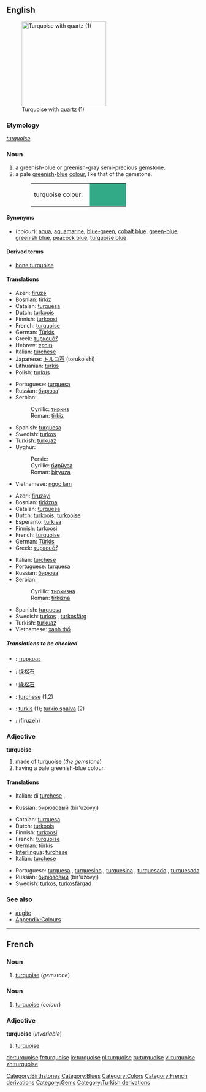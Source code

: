 {{wikipedia}}
==English==
[[Image:Turquoise_with_quartz.jpg|thumb|right|220px|Turquoise with [[quartz]] (1)]]

===Etymology===
{{F.}} ''[[turquoise#French|turquoise]]''

===Noun===
{{en-noun}}

# a greenish-blue or greenish-gray semi-precious gemstone.
# a pale [[green]]ish-[[blue]] [[color|colour]], like that of the gemstone.
#:<table><tr><td>turquoise colour: &nbsp;</td><td bgcolor="#32A987" width="80">&nbsp; </td></tr></table>

====Synonyms====
*(''colour''): [[aqua]], [[aquamarine]], [[blue-green]], [[cobalt blue]], [[green-blue]], [[greenish blue]], [[peacock blue]], [[turquoise blue]]

====Derived terms====
*[[bone turquoise]]

====Translations====
{{trans-top|gemstone}}
*Azeri: [[firuzə]]
*Bosnian: [[tirkiz#Bosnian|tirkiz]] {{m}}
*Catalan: [[turquesa]] {{f}}
*Dutch: [[turkoois]]
*Finnish: [[turkoosi]]
*French: [[turquoise#French|turquoise]] {{f}}
*German: [[Türkis]] {{m}}
*Greek: [[τυρκουάζ]] {{n}}
*Hebrew: [[טורקיז]]
*Italian: [[turchese]] {{m}}
*Japanese: [[トルコ石]] (torukoishi)
*Lithuanian: [[turkis]]
*Polish: [[turkus]]
{{trans-mid}}
*Portuguese: [[turquesa]] {{f}}
*Russian: [[бирюза|бирюза́]]
*Serbian:
*:Cyrillic: [[тиркиз#Serbian|тиркиз]] {{m}}
*:Roman: [[tirkiz#Serbian|tirkiz]] {{m}}
*Spanish: [[turquesa]] {{f}}
*Swedish: [[turkos]] {{c}}
*Turkish: [[turkuaz]]
*Uyghur:
*:Persic: {{ARchar|[[بىريۇزا]]}}
*:Cyrillic: [[бирйуза]]
*:Roman: [[biryuza]]
*Vietnamese: [[ngọc lam]]
{{trans-bottom}}

{{trans-top|colour}}
*Azeri: [[firuzəyi]]
*Bosnian: [[tirkizna#Bosnian|tirkizna]] {{f}}
*Catalan: [[turquesa]] {{f}}
*Dutch: [[turkoois]], [[turkooise]]
*Esperanto: [[turkisa]]
*Finnish: [[turkoosi]]
*French: [[turquoise#French|turquoise]] {{f}}
*German: [[Türkis]] {{n}}
*Greek: [[τυρκουάζ]]
{{trans-mid}}
*Italian: [[turchese]] {{m}}
*Portuguese: [[turquesa]] {{m}}
*Russian: [[бирюза|бирюза́]]
*Serbian:
*:Cyrillic: [[тиркизна#Serbian|тиркизна]] {{f}}
*:Roman: [[tirkizna#Serbian|tirkizna]] {{f}}
*Spanish: [[turquesa]] {{m}}
*Swedish: [[turkos]] {{c}}, [[turkosfärg]] {{c}}
*Turkish: [[turkuaz]]
*Vietnamese: [[xanh thổ]]
{{trans-bottom}}

=====Translations to be checked=====
{{checktrans}}
<!--Remove this section once all of the translations below have been moved into the tables above.-->

*{{ttbc|Bulgarian}}: [[тюркоаз]] {{m}}
*{{ttbc|Chinese, Simplified}}: [[绿松石]]
*{{ttbc|Chinese, Traditional}}: [[綠松石]]
*{{ttbc|Interlingua}}: [[turchese]] (1,2)
*{{ttbc|Lithuanian}}: [[turkis]] {{m}} (1); [[turkio spalva]] {{f}} (2)
*{{ttbc|Persian}}: {{FAchar|[[فیروزه]]}} (firuzeh)

===Adjective===
'''turquoise'''

# made of turquoise (''the gemstone'')
# having a pale greenish-blue colour.

====Translations====
{{trans-top|made of turquoise}}
*Italian: di [[turchese]] {{m}}, {{f}}
{{trans-mid}}
*Russian: [[бирюзовый]] (bir'uzóvyj)
{{trans-bottom}}

{{trans-top|having a pale greenish-blue colour}}
*Catalan: [[turquesa]] {{m}}
*Dutch: [[turkoois]] {{n}}
*Finnish: [[turkoosi]]
*French: [[turquoise#French|turquoise]] {{mf}}
*German: [[türkis]]
*[[Interlingua]]: [[turchese]]
*Italian: [[turchese]] {{mf}}
{{trans-mid}}
*Portuguese: [[turquesa]] {{mf}}, [[turquesino]] {{m}}, [[turquesina]] {{f}}, [[turquesado]] {{m}}, [[turquesada]] {{f}}
*Russian: [[бирюзовый]] (bir'uzóvyj)
*Swedish: [[turkos]], [[turkosfärgad]]
{{trans-bottom}}

===See also===
*[[augite]]
*[[Wiktionary_Appendix:Colours|Appendix:Colours]]

[[Category:Birthstones]]
[[Category:Blues]]
[[Category:Colors]]
[[Category:French derivations]]
[[Category:Gems]]
[[Category:Turkish derivations]]

----

==French==

===Noun===
{{fr-noun-reg|f}}

# [[turquoise#English|turquoise]] (''gemstone'')

===Noun===
{{fr-noun-reg|m}}

# [[turquoise#English|turquoise]] (''colour'')

===Adjective===
'''turquoise''' (''invariable'')

# [[turquoise#English|turquoise]]

[[de:turquoise]]
[[fr:turquoise]]
[[io:turquoise]]
[[nl:turquoise]]
[[ru:turquoise]]
[[vi:turquoise]]
[[zh:turquoise]]